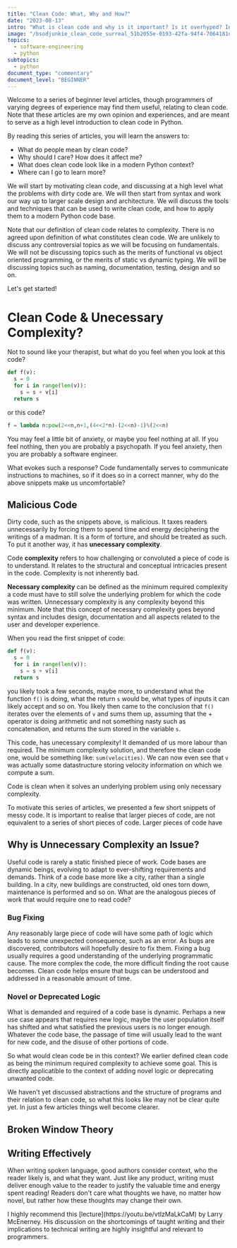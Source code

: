 ```yaml
---
title: "Clean Code: What, Why and How?"
date: "2023-08-13"
intro: "What is clean code and why is it important? Is it overhyped? In this article we dive into what is meant by clean code and why anyone should care."
image: "/bsodjunkie_clean_code_surreal_51b2055e-0193-42fa-94f4-7064181d4c21.png"
topics:
  - software-engineering
  - python
subtopics:
  - python
document_type: "commentary"
document_level: "BEGINNER"
---
```


<QuoteComponent
  author="Harold Abelson, co-author of"
  text="Programs must be written for people to read, and only incidentally for machines to execute."
  source="Structure and Interpretation of Computer Programs"
/>

Welcome to a series of beginner level articles, though programmers of varying degrees of experience may find them useful, relating to clean code. Note that these articles are my own opinion and experiences, and are meant to serve as a high level introduction to clean code in Python.

By reading this series of articles, you will learn the answers to:

- What do people mean by clean code?
- Why should I care? How does it affect me?
- What does clean code look like in a modern Python context?
- Where can I go to learn more?

We will start by motivating clean code, and discussing at a high level what the problems with dirty code are. We will then start from syntax and work our way up to larger scale design and architecture. We will discuss the tools and techniques that can be used to write clean code, and how to apply them to a modern Python code base.

<NoticeBox notice="What is our definition of clean code?" noticeType="note">
  Note that our definition of clean code relates to complexity. There is no
  agreed upon definition of what constitutes clean code. We are unlikely to
  discuss any controversial topics as we will be focusing on fundamentals. We
  will not be discussing topics such as the merits of functional vs object
  oriented programming, or the merits of static vs dynamic typing. We will be
  discussing topics such as naming, documentation, testing, design and so on.
</NoticeBox>

Let's get started!

# Clean Code & Unecessary Complexity?

Not to sound like your therapist, but what do you feel when you look at this code?

```python
def f(v):
  s = 0
  for i in range(len(v)):
    s = s + v[i]
  return s
```

or this code?

```python
f = lambda n:pow(2<<n,n+1,(4<<2*n)-(2<<n)-1)%(2<<n)
```

You may feel a little bit of anxiety, or maybe you feel nothing at all. If you feel nothing, then you are probably a psychopath. If you feel anxiety, then you are probably a software engineer.

What evokes such a response? Code fundamentally serves to communicate instructions to machines, so if it does so in a correct manner, why do the above snippets make us uncomfortable?

## Malicious Code

Dirty code, such as the snippets above, is malicious. It taxes readers unnecessarily by forcing them to spend time and energy deciphering the writings of a madman. It is a form of torture, and should be treated as such. To put it another way, it has **unecessary complexity**.

Code **complexity** refers to how challenging or convoluted a piece of code is to understand. It relates to the structural and conceptual intricacies present in the code. Complexity is not inherently bad.

**Necessary complexity** can be defined as the minimum required complexity a code must have to still solve the underlying problem for which the code was written. Unnecessary complexity is any complexity beyond this minimum. Note that this concept of necessary complexity goes beyond syntax and includes design, documentation and all aspects related to the user and developer experience.

When you read the first snippet of code:

```python
def f(v):
  s = 0
  for i in range(len(v)):
    s = s + v[i]
  return s
```

you likely took a few seconds, maybe more, to understand what the function `f()` is doing, what the return `s` would be, what types of inputs it can likely accept and so on. You likely then came to the conclusion that `f()` iterates over the elements of `v` and sums them up, assuming that the + operator is doing arithmetic and not something nasty such as concatenation, and returns the sum stored in the variable `s`.

This code, has unecessary complexity! It demanded of us more labour than required. The minimum complexity solution, and therefore the clean code one, would be something like: `sum(velocities)`. We can now even see that `v` was actually some datastructure storing velocity information on which we compute a sum.

Code is clean when it solves an underlying problem using only necessary complexity.

<NoticeBox notice="Clean Code is more than you might think!" noticeType="note">
  To motivate this series of articles, we presented a few short snippets of
  messy code. It is important to realise that larger pieces of code, are not
  equivalent to a series of short pieces of code. Larger pieces of code have
</NoticeBox>

## Why is Unnecessary Complexity an Issue?

Useful code is rarely a static finished piece of work. Code bases are dynamic beings, evolving to adapt to ever-shifting requirements and demands. Think of a code base more like a city, rather than a single building. In a city, new buildings are constructed, old ones torn down, maintenance is performed and so on. What are the analogous pieces of work that would require one to read code?

### Bug Fixing

Any reasonably large piece of code will have some path of logic which leads to some unexpected consequence, such as an error. As bugs are discovered, contributors will hopefully desire to fix them. Fixing a bug usually requires a good understanding of the underlying programmatic cause. The more complex the code, the more difficult finding the root cause becomes. Clean code helps ensure that bugs can be understood and addressed in a reasonable amount of time.

### Novel or Deprecated Logic

What is demanded and required of a code base is dynamic. Perhaps a new use case appears that requires new logic, maybe the user population itself has shifted and what satisfied the previous users is no longer enough. Whatever the code base, the passage of time will usually lead to the want for new code, and the disuse of other portions of code.

So what would clean code be in this context? We earlier defined clean code as being the minimum required complexity to achieve some goal. This is directly applicatible to the context of adding novel logic or deprecating unwanted code.

We haven't yet discussed abstractions and the structure of programs and their relation to clean code, so what this looks like may not be clear quite yet. In just a few articles things well become clearer.

## Broken Window Theory

## Writing Effectively

<QuoteComponent
  author="Larry McEnerney"
  text="What is professional writing? It's not conveying your ideas to your readers. It's changing their ideas. Nobody cares what ideas you have."
  source="The Craft of Writing Effectively"
/>

When writing spoken language, good authors consider context, who the reader likely is, and what they want. Just like any product, writing must deliver enough value to the reader to justify the valuable time and energy spent reading! Readers don't care what thoughts we have, no matter how novel, but rather how these thoughts may change their own.

<NoticeBox notice="The Craft of Writing Effectively" noticeType="note">
  I highly recommend this [lecture](https://youtu.be/vtIzMaLkCaM) by Larry
  McEnerney. His discussion on the shortcomings of taught writing and their
  implications to technical writing are highly insightful and relevant to
  programmers.
</NoticeBox>
